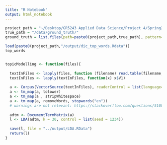 ```yaml
---
title: "R Notebook"
output: html_notebook
---
```



```r

project_path = "~/Desktop/GR5243 Applied Data Science/Project 4/Spring2019-Proj4-grp8-1"
true_path = "/data/ground_truth/"
ground_truth = list.files(path=paste0(project_path,true_path), pattern="*.txt", full.names=TRUE, recursive=FALSE)

load(paste0(project_path,"/output/dic_top_words.Rdata"))
top_words


topicModelling <- function(files){
  
  textInFiles <- lapply(files, function (filename) read.table(filename, sep="\t", stringsAsFactors = F))
  textInFiles <- lapply(textInFiles, function(x) x$V1)
  
  a <- Corpus(VectorSource(textInFiles), readerControl = list(language="lat")) #specifies the exact folder where my text file(s) is for analysis with tm.
  a <- tm_map(a, tolower)
  a <- tm_map(a , stripWhitespace)
  a <- tm_map(a, removeWords, stopwords("en"))
  # warnings are not relevant: https://stackoverflow.com/questions/51081415/transformation-drops-documents-error-in-r
  
  adtm <- DocumentTermMatrix(a)
  l <- LDA(adtm, k = 30, control = list(seed = 1234))
  
  save(l, file = "../output/LDA.RData")
  return(l)
}

```
